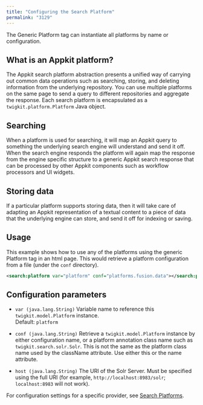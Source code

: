 ```yaml
---
title: "Configuring the Search Platform"
permalink: "3129"
---
```


The Generic Platform tag can instantiate all platforms by name or configuration.

## What is an Appkit platform?

The Appkit search platform abstraction presents a unified way of carrying out common data operations such as searching, storing, and deleting information from the underlying repository. You can use multiple platforms on the same page to send a query to different repositories and aggregate the response. Each search platform is encapsulated as a `twigkit.platform.Platform` Java object.

## Searching

When a platform is used for searching, it will map an Appkit query to something the underlying search engine will understand and send it off. When the search engine responds the platform will again map the response from the engine specific structure to a generic Appkit search response that can be processed by other Appkit components such as workflow processors and UI widgets.

## Storing data

If a particular platform supports storing data, then it will take care of adapting an Appkit representation of a textual content to a piece of data that the underlying engine can store, and send it off for indexing or saving.

## Usage

This example shows how to use any of the platforms using the generic Platform tag in an html page. This would retrieve a platform configuration from a file (under the `conf` directory).

```xml
<search:platform var="platform" conf="platforms.fusion.data"></search:platform>
```

## Configuration parameters

- `var (java.lang.String)`
    Variable name to reference this `twigkit.model.Platform` instance.  
    Default: `platform`

- `conf (java.lang.String)`
    Retrieve a `twigkit.model.Platform` instance by either configuration name, or a platform annotation class name such as `twigkit.search.solr.Solr`. This is not the same as the platform class name used by the className attribute. Use either this or the name attribute.

- `host (java.lang.String)`
    The URI of the Solr Server. Must be specified using the full URI (for example, `http://localhost:8983/solr`; `localhost:8983` will not work).

For configuration settings for a specific provider, see [Search Platforms](/fusion/5.9/3196/search-platforms).